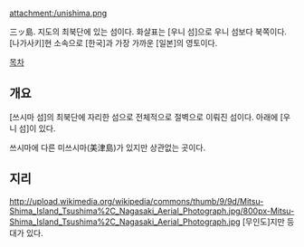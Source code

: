 attachment:/unishima.png

三ッ島. 지도의 최북단에 있는 섬이다. 화살표는 [우니 섬]으로 우니 섬보다 북쪽이다. [나가사키]현 소속으로 [한국]과 가장 가까운 [일본]의 영토이다.

[[목차]]
== 개요 ==
[쓰시마 섬]의 최북단에 자리한 섬으로 전체적으로 절벽으로 이뤄진 섬이다. 아래에 [우니 섬]이 있다.

쓰시마에 다른 미쓰시마(美津島)가 있지만 상관없는 곳이다.
== 지리 ==
http://upload.wikimedia.org/wikipedia/commons/thumb/9/9d/Mitsu-Shima_Island_Tsushima%2C_Nagasaki_Aerial_Photograph.jpg/800px-Mitsu-Shima_Island_Tsushima%2C_Nagasaki_Aerial_Photograph.jpg
[무인도]지만 등대가 있다.
